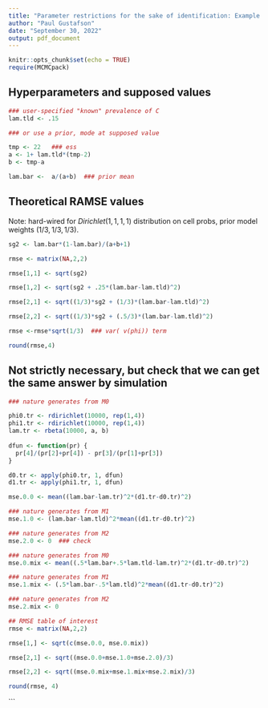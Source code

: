 ---
title: "Parameter restrictions for the sake of identification: Example 2"
author: "Paul Gustafson"
date: "September 30, 2022"
output: pdf_document
---

```{r setup, include=FALSE}
knitr::opts_chunk$set(echo = TRUE)
require(MCMCpack)
```

## Hyperparameters and supposed values

```{r}
### user-specified "known" prevalence of C
lam.tld <- .15

### or use a prior, mode at supposed value

tmp <- 22   ### ess
a <- 1+ lam.tld*(tmp-2)
b <- tmp-a

lam.bar <-  a/(a+b)  ### prior mean
```

## Theoretical RAMSE values

Note: hard-wired for $Dirichlet(1,1,1,1)$ distribution on cell probs,
prior model weights $(1/3,1/3,1/3)$.

```{r}
sg2 <- lam.bar*(1-lam.bar)/(a+b+1)

rmse <- matrix(NA,2,2)

rmse[1,1] <- sqrt(sg2)

rmse[1,2] <- sqrt(sg2 + .25*(lam.bar-lam.tld)^2)

rmse[2,1] <- sqrt((1/3)*sg2 + (1/3)*(lam.bar-lam.tld)^2)

rmse[2,2] <- sqrt((1/3)*sg2 + (.5/3)*(lam.bar-lam.tld)^2)

rmse <-rmse*sqrt(1/3)  ### var( v(phi)) term

round(rmse,4)
```

## Not strictly necessary, but check that we can get the same answer by simulation

```{r}
### nature generates from M0

phi0.tr <- rdirichlet(10000, rep(1,4))
phi1.tr <- rdirichlet(10000, rep(1,4))
lam.tr <- rbeta(10000, a, b)
           
dfun <- function(pr) {
  pr[4]/(pr[2]+pr[4]) - pr[3]/(pr[1]+pr[3])
}

d0.tr <- apply(phi0.tr, 1, dfun)
d1.tr <- apply(phi1.tr, 1, dfun)

mse.0.0 <- mean((lam.bar-lam.tr)^2*(d1.tr-d0.tr)^2)

### nature generates from M1
mse.1.0 <- (lam.bar-lam.tld)^2*mean((d1.tr-d0.tr)^2)

### nature generates from M2
mse.2.0 <- 0  ### check

### nature generates from M0
mse.0.mix <- mean((.5*lam.bar+.5*lam.tld-lam.tr)^2*(d1.tr-d0.tr)^2)

### nature generates from M1
mse.1.mix <- (.5*lam.bar-.5*lam.tld)^2*mean((d1.tr-d0.tr)^2)

### nature generates from M2
mse.2.mix <- 0

## RMSE table of interest
rmse <- matrix(NA,2,2)

rmse[1,] <- sqrt(c(mse.0.0, mse.0.mix))

rmse[2,1] <- sqrt((mse.0.0+mse.1.0+mse.2.0)/3)

rmse[2,2] <- sqrt((mse.0.mix+mse.1.mix+mse.2.mix)/3)

round(rmse, 4)
```


























```


